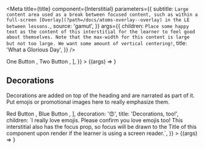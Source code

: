 
<Meta
  title={title}
  component={Interstitial}
  parameters={{
    subtitle: `
Large content area used as a break between focused content, such as within
a full-screen [Overlay](?path=/docs/atoms-overlay--overlay) in the LE between lessons.
`,
    source: 'gamut',
  }}
  args={{
    children: `Place some happy text as the content of this interstitial for the
        learner to feel good about themselves. Note that the max-width for this
        content is large but not too large. We want some amount of vertical
        centering!`,
    title: 'What a Glorious Day',
  }}
/>

<Canvas>
  <Story
    name="Interstitial"
    args={{
      buttons: [
        <ButtonDeprecated key="1" theme="brand-yellow">
          One Button
        </ButtonDeprecated>,
        <ButtonDeprecated key="2" theme="white" outline>
          Two Button
        </ButtonDeprecated>,
      ],
    }}
  >
    {(args) => <Interstitial {...args} />}
  </Story>
</Canvas>

<Props story="Interstitial" />

## Decorations

Decorations are added on top of the heading and are narrated as part of
it. Put emojis or promotional images here to really emphasize them.

<Canvas>
  <Story
    name="Decorated Interstitial"
    args={{
      focus: true,
      buttons: [
        <ButtonDeprecated key="1" theme="brand-red">
          Red Button
        </ButtonDeprecated>,
        <ButtonDeprecated key="2" theme="brand-blue">
          Blue Button
        </ButtonDeprecated>,
      ],
      decoration: '😍',
      title: 'Decorations, too!',
      children: `I really love emojis. Please confirm you love emojis too! This
        interstitial also has the focus prop, so focus will be drawn to the
        Title of this component upon render if the learner is using a screen
        reader.`,
    }}
  >
    {(args) => <Interstitial {...args} />}
  </Story>
</Canvas>
